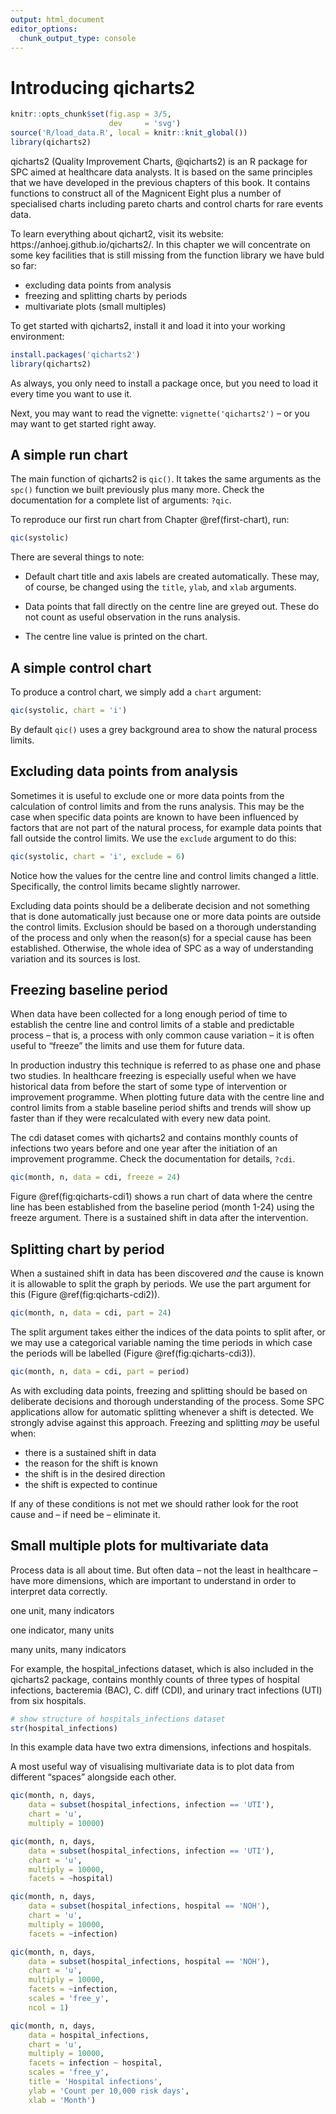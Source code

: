 ```yaml
---
output: html_document
editor_options: 
  chunk_output_type: console
---
```

# Introducing qicharts2 {#qicharts}

```r
knitr::opts_chunk$set(fig.asp = 3/5,
                      dev     = 'svg')
source('R/load_data.R', local = knitr::knit_global())
library(qicharts2)
```

qicharts2 (Quality Improvement Charts, @qicharts2) is an R package for SPC aimed at healthcare data analysts. It is based on the same principles that we have developed in the previous chapters of this book. It contains functions to construct all of the Magnicent Eight plus a number of specialised charts including pareto charts and control charts for rare events data.

To learn everything about qichart2, visit its website: https://anhoej.github.io/qicharts2/. In this chapter we will concentrate on some key facilities that is still missing from the function library we have buld so far:

* excluding data points from analysis
* freezing and splitting charts by periods
* multivariate plots (small multiples)

To get started with qicharts2, install it and load it into your working environment:


```r
install.packages('qicharts2')
library(qicharts2)
```

As always, you only need to install a package once, but you need to load it every time you want to use it. 

Next, you may want to read the vignette: `vignette('qicharts2')` -- or you may want to get started right away.

## A simple run chart

The main function of qicharts2 is `qic()`. It takes the same arguments as the `spc()` function we built previously plus many more. Check the documentation for a complete list of arguments: `?qic`.

To reproduce our first run chart from Chapter \@ref(first-chart), run:

```r
qic(systolic)
```

There are several things to note:

* Default chart title and axis labels are created automatically. These may, of course, be changed using the `title`, `ylab`, and `xlab` arguments.

* Data points that fall directly on the centre line are greyed out. These do not count as useful observation in the runs analysis.

* The centre line value is printed on the chart.

## A simple control chart

To produce a control chart, we simply add a `chart` argument:

```r
qic(systolic, chart = 'i')
```

By default `qic()` uses a grey background area to show the natural process limits.

## Excluding data points from analysis

Sometimes it is useful to exclude one or more data points from the calculation of control limits and from the runs analysis. This may be the case when specific data points are known to have been influenced by factors that are not part of the natural process, for example data points that fall outside the control limits. We use the `exclude` argument to do this:

```r
qic(systolic, chart = 'i', exclude = 6)
```

Notice how the values for the centre line and control limits changed a little. Specifically, the control limits became slightly narrower.

Excluding data points should be a deliberate decision and not something that is done automatically just because one or more data points are outside the control limits. Exclusion should be based on a thorough understanding of the process and only when the reason(s) for a special cause has been established. Otherwise, the whole idea of SPC as a way of understanding variation and its sources is lost.

## Freezing baseline period

When data have been collected for a long enough period of time to establish the centre line and control limits of a stable and predictable process -- that is, a process with only common cause variation -- it is often useful to "freeze" the limits and use them for future data.

In production industry this technique is referred to as phase one and phase two studies. In healthcare freezing is especially useful when we have historical data from before the start of some type of intervention or improvement programme. When plotting future data with the centre line and control limits from a stable baseline period shifts and trends will show up faster than if they were recalculated with every new data point.

The cdi dataset comes with qicharts2 and contains monthly counts of infections two years before and one year after the initiation of an improvement programme. Check the documentation for details, `?cdi`.

```r
qic(month, n, data = cdi, freeze = 24)
```

Figure \@ref(fig:qicharts-cdi1) shows a run chart of data where the centre line has been established from the baseline period (month 1-24) using the freeze argument. There is a sustained shift in data after the intervention.

## Splitting chart by period

When a sustained shift in data has been discovered *and* the cause is known it is allowable to split the graph by periods. We use the part argument for this (Figure \@ref(fig:qicharts-cdi2)).

```r
qic(month, n, data = cdi, part = 24)
```

The split argument takes either the indices of the data points to split after, or we may use a categorical variable naming the time periods in which case the periods will be labelled (Figure \@ref(fig:qicharts-cdi3)).

```r
qic(month, n, data = cdi, part = period)
```

As with excluding data points, freezing and splitting should be based on deliberate decisions and thorough understanding of the process. Some SPC applications allow for automatic splitting whenever a shift is detected. We strongly advise against this approach. Freezing and splitting *may* be useful when:

* there is a sustained shift in data
* the reason for the shift is known
* the shift is in the desired direction
* the shift is expected to continue

If any of these conditions is not met we should rather look for the root cause and -- if need be -- eliminate it.

## Small multiple plots for multivariate data

Process data is all about time. But often data -- not the least in healthcare -- have more dimensions, which are important to understand in order to interpret data correctly.

one unit, many indicators

one indicator, many units

many units, many indicators






For example, the hospital_infections dataset, which is also included in the qicharts2 package, contains monthly counts of three types of hospital infections, bacteremia (BAC), C. diff (CDI), and urinary tract infections (UTI) from six hospitals.

```r
# show structure of hospitals_infections dataset
str(hospital_infections)
```

In this example data have two extra dimensions, infections and hospitals.

A most useful way of visualising multivariate data is to plot data from different "spaces" alongside each other. 

```r
qic(month, n, days, 
    data = subset(hospital_infections, infection == 'UTI'),
    chart = 'u',
    multiply = 10000)
```

```r
qic(month, n, days, 
    data = subset(hospital_infections, infection == 'UTI'),
    chart = 'u',
    multiply = 10000,
    facets = ~hospital)
```

```r
qic(month, n, days, 
    data = subset(hospital_infections, hospital == 'NOH'),
    chart = 'u',
    multiply = 10000,
    facets = ~infection)
```

```r
qic(month, n, days, 
    data = subset(hospital_infections, hospital == 'NOH'),
    chart = 'u',
    multiply = 10000,
    facets = ~infection,
    scales = 'free_y',
    ncol = 1)
```

```r
qic(month, n, days, 
    data = hospital_infections,
    chart = 'u',
    multiply = 10000,
    facets = infection ~ hospital,
    scales = 'free_y',
    title = 'Hospital infections',
    ylab = 'Count per 10,000 risk days',
    xlab = 'Month')
```
